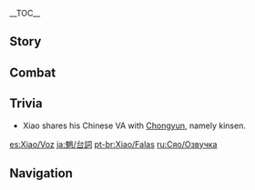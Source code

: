 {{CharacterTabs}}
{{LanguageTabs}}
__TOC__
==Story==
{{VO/Story
|character           = {{ROOTPAGENAME}}

|vo_01_01_title      = Hello
|vo_01_01_file       = VO_{language}{character} Hello.ogg
|vo_01_01_tx         = If you awake to a knife at your throat, if monsters dig their claws into you, if death comes knocking at your door, call out my name. Adeptus Xiao. I will be here when you call.

|vo_02_01_title      = Chat: Idleness
|vo_02_01_file       = VO_{language}{character} Chat - Idleness.ogg
|vo_02_01_tx         = Reduced to just standing around. How absurd.
|vo_02_02_title      = Chat: Wandering Spirits
|vo_02_02_file       = VO_{language}{character} Chat - Wandering Spirits.ogg
|vo_02_02_tx         = The damned will sooner die again than lay a hand on me.
|vo_02_03_title      = Chat: Corruption
|vo_02_03_file       = VO_{language}{character} Chat - Corruption.ogg
|vo_02_03_tx         = Grrgh... Those memories... So dark...

<!-- Weather -->
|vo_03_01_title      = When It Rains
|vo_03_01_file       = VO_{language}{character} When It Rains.ogg
|vo_03_01_tx         = Demons do not stop for the rain. Move.
|vo_03_02_title      = After the Rain
|vo_03_02_file       = VO_{language}{character} After the Rain.ogg
|vo_03_02_tx         = The rain stopped? Hmph. I don't concern myself with the weather.
|vo_03_03_title      = When Thunder Strikes
|vo_03_03_file       = VO_{language}{character} When Thunder Strikes.ogg
|vo_03_03_tx         = Many mortals fear lightning... Incomprehensible. Fear of something so common.
|vo_03_04_title      = When It Snows
|vo_03_04_file       = VO_{language}{character} When It Snows.ogg
|vo_03_04_tx         = Once the snow is thick enough, we can eat it.

|vo_04_01_title      = Good Morning
|vo_04_01_file       = VO_{language}{character} Good Morning.ogg
|vo_04_01_tx         = We're wasting time. Let's go.
|vo_04_02_title      = Good Afternoon
|vo_04_02_file       = VO_{language}{character} Good Afternoon.ogg
|vo_04_02_tx         = Lunch... We'll go back to Wangshu Inn.
|vo_04_03_title      = Good Evening
|vo_04_03_file       = VO_{language}{character} Good Evening.ogg
|vo_04_03_tx         = Night... When the darkness comes to envelope you. Don't stay outside.
|vo_04_04_title      = Good Night
|vo_04_04_file       = VO_{language}{character} Good Night.ogg
|vo_04_04_tx         = Go. I'll be here.

|vo_05_01_title      = About {name}: Inhuman
|vo_05_01_file       = VO_{language}{character} About {character} - Inhuman.ogg
|vo_05_01_tx         = I'm far from human. I can't make much of human emotions.
|vo_05_02_title      = About {name}: Liyue
|vo_05_02_file       = VO_{language}{character} About {character} - Liyue.ogg
|vo_05_02_tx         = Liyue is changing. Rapidly... Forget it, it means nothing to me.

|vo_06_01_title      = About {{sic|us|hide=1}}: Warnings
|vo_06_01_file       = VO_{language}{character} About Us - Warnings.ogg
|vo_06_01_tx         = If a day comes where even you are taken by the darkness, it will be up to me.
|vo_06_02_title      = About {{sic|us|hide=1}}: Trust
|vo_06_02_friendship = 6
|vo_06_02_file       = VO_{language}{character} About Us - Trust.ogg
|vo_06_02_tx         = Do not fall prey to the darkness. I have no mercy.<br />Though perhaps you can stand your ground alone.
|vo_06_03_title      = About {{sic|us|hide=1}}: Drowsiness
|vo_06_03_file       = VO_{language}{character} About Us - Drowsiness.ogg
|vo_06_03_friendship = 6
|vo_06_03_tx         = Who's there? Oh... You think I sleep? You have no respect for the ways of the adepti.
|vo_06_04_title      = About {{sic|us|hide=1}}: Lantern Rite
|vo_06_04_friendship = 6
|vo_06_04_file       = VO_{language}{character} About Us - Lantern Rite.ogg
|vo_06_04_tx         = The Lantern Rite? The time for humans to discard their glowing trash into the sea has returned... How childish...<br />Though if you insist... I will go with you.

|vo_07_01_title      = About the [[Vision]]: Desires
|vo_07_01_friendship = 3
|vo_07_01_file       = VO_{language}{character} About the Vision - Desires.ogg
|vo_07_01_tx         = Visions? Desire? Ha. Do not judge adepti by your mortal ideals. I have no desire.
|vo_07_02_title      = About the [[Vision]]: Reasons
|vo_07_02_friendship = 5
|vo_07_02_file       = VO_{language}{character} About the Vision - Reasons.ogg
|vo_07_02_tx         = Hiding? I'm hiding nothing. I just won't speak of desire to others.<br />Do mortals not have a rule about spoken wishes never coming true? Hm? What do you mean that's not the same?
|vo_07_03_title      = Something to Share
|vo_07_03_file       = VO_{language}{character} Something to Share.ogg
|vo_07_03_tx         = I deal in death. If you cannot bring yourself to kill &mdash; speak my name.
|vo_07_04_title      = Interesting Things
|vo_07_04_file       = VO_{language}{character} Interesting Things.ogg
|vo_07_04_tx         = Dihua Islet was once deserted.<br />Though that was many decades... no, centuries ago...

|vo_08_01_title      = About [[Zhongli]]
|vo_08_01_friendship = 4
|vo_08_01_quest      = A New Star Approaches
|vo_08_01_file       = VO_{language}{character} About Zhongli.ogg
|vo_08_01_tx         = Can I ask... Zhongli &mdash; what does he do with his days? Huh? Birds, antiques, flowers...<br />Hmm... What deeper meaning do they hold?
|vo_08_01_mention    = Zhongli

|vo_08_02_title      = About [[Beidou]]
|vo_08_02_friendship = 4
|vo_08_02_file       = VO_{language}{character} About Beidou.ogg
|vo_08_02_tx         = Beidou? I have nothing to do with her. Though there is such a thing as the leviathan. As a mere human, she has proven her power in defeating [[Haishan]].
|vo_08_02_mention    = Beidou,Haishan

|vo_08_03_title      = About [[Baizhu]]
|vo_08_03_friendship = 4
|vo_08_03_file       = VO_{language}{character} About Baizhu.ogg
|vo_08_03_tx         = You want... Baizhu to make a medicine to take away my pain? I understand your intentions, but mortal medicine has no effect on adepti.
|vo_08_03_mention    = Baizhu

|vo_08_04_title      = About [[Hu Tao]]
|vo_08_04_friendship = 4
|vo_08_04_file       = VO_{language}{character} About Hu Tao.ogg
|vo_08_04_tx         = Hu Tao? Her liveliness is irritating. Fortunately, she is also humorous, so you need not worry about her growing into a boring human.
|vo_08_04_mention    = Hu Tao

|vo_08_05_title      = About [[Venti]]
|vo_08_05_friendship = 4
|vo_08_05_file       = VO_{language}{character} About Venti.ogg
|vo_08_05_tx         = Venti? So that's the name he goes by. His tunes are... forget it.
|vo_08_05_mention    = Venti

|vo_08_06_title      = About [[Ganyu]]
|vo_08_06_friendship = 4
|vo_08_06_file       = VO_{language}{character} About Ganyu.ogg
|vo_08_06_tx         = Ganyu is neither mortal nor illuminated beast. Wandering both the mortal and Adepti realms with duty as her sole guide, it was inevitable that she would become perplexed... What? Me? You believe a Yaksha who knows nothing more than how to massacre countless souls and emerge unscathed is a suitable mentor for such an individual? ...Your mind occupies a very different world from that which your body inhabits.
|vo_08_06_mention    = Ganyu

|vo_08_07_title      = About [[Shenhe]]
|vo_08_07_friendship = 4
|vo_08_07_quest      = The Crane Returns on the Wind
|vo_08_07_file       = VO_{language}{character} About Shenhe.ogg
|vo_08_07_tx         = It seems Shenhe places a great deal of trust in you. Well, how could she not. There are few people in the world as kind and good-natured as you.
|vo_08_07_mention    = Shenhe

|vo_08_08_title      = About [[Yelan]]
|vo_08_08_friendship = 4
|vo_08_08_file       = VO_{language}{character} About Yelan.ogg
|vo_08_08_tx         = I've heard that she once investigated The Chasm, following the trail of the Millelith. If she can investigate mysteries like that on her own, she must be someone of rare skill.
|vo_08_08_mention    = Yelan

|vo_09_01_title      = More About {name}: I
|vo_09_01_file       = VO_{language}{character} More About {character} - 01.ogg
|vo_09_01_tx         = I'm willing to protect you.<br />But don't think about getting close, and stay out of my way, or all that awaits you is regret.
|vo_09_02_title      = More About {name}: II
|vo_09_02_friendship = 3
|vo_09_02_file       = VO_{language}{character} More About {character} - 02.ogg
|vo_09_02_tx         = In the thousands of years that have passed, I have taken countless wraiths. If you want no trouble, stay away from me. See me as a weapon, and nothing more.
|vo_09_03_title      = More About {name}: III
|vo_09_03_friendship = 4
|vo_09_03_file       = VO_{language}{character} More About {character} - 03.ogg
|vo_09_03_tx         = Their voices... I can always hear them. Their screams, their cries, demanding more death...<br />This is my burden to carry. It has nothing to do with you.
|vo_09_04_title      = More About {name}: IV
|vo_09_04_friendship = 5
|vo_09_04_file       = VO_{language}{character} More About {character} - 04.ogg
|vo_09_04_tx         = Morax...? What do you know of this name?!<br />He gave me the name Xiao, and released me from the endless pain I endured.<br />I will not forgive those that dare to speak against him, even you.
|vo_09_04_mention    = Morax
|vo_09_05_title      = More About {name}: V
|vo_09_05_friendship = 6
|vo_09_05_file       = VO_{language}{character} More About {character} - 05.ogg
|vo_09_05_tx         = It's too late. The connection between us is too strong. Even if you wanted to, it's too late to sever it. Hm? You've never thought to sever it?<br />*sigh* This eternal dance of demon subjugation... My fight goes on.<br />But I would like to know more about you.

|vo_10_01_title      = {name}'s Hobbies
|vo_10_01_file       = VO_{language}{character} Hobbies.ogg
|vo_10_01_tx         = There's nothing timid about you, having the courage to ask about my hobbies.<br />So, fight me. How long do you think your body will last against my blows?
|vo_10_02_title      = {name}'s Troubles
|vo_10_02_file       = VO_{language}{character} Troubles.ogg
|vo_10_02_tx         = Trouble? Ha. Trouble means nothing to adepti. There is no trouble that can last for a thousand years.
|vo_10_03_title      = Favorite Food: Almond Tofu
|vo_10_03_file       = VO_{language}{character} Favorite Food - Almond Tofu.ogg
|vo_10_03_tx         = I have no interest in mortal food. Cooking is tedious and the wait is long. The one thing I can manage to stomach is Almond Tofu.
|vo_10_04_title      = Favorite Food: Memories
|vo_10_04_file       = VO_{language}{character} Favorite Food - Memories.ogg
|vo_10_04_tx         = The taste of Almond Tofu feels like a fond dream...
|vo_10_05_title      = Least Favorite Food
|vo_10_05_file       = VO_{language}{character} Least Favorite Food.ogg
|vo_10_05_tx         = Wait. I am expected to place slices of meat in wrappings myself? And then... eat them? Together? Ugh, humans these days do not know what they are doing.

<!-- Receiving a Gift -->
|vo_11_01_title      = Receiving a Gift: I
|vo_11_01_file       = VO Xiao Receiving a Gift - 01.ogg
|vo_11_01_tx         = Mm... Not bad... Why are you staring at me?

|vo_11_02_title      = Receiving a Gift: II
|vo_11_02_file       = VO Xiao Receiving a Gift - 02.ogg
|vo_11_02_tx         = No need.

|vo_11_03_title      = Receiving a Gift: III
|vo_11_03_file       = VO Xiao Receiving a Gift - 03.ogg
|vo_11_03_tx         = Try something else next time.

|vo_12_01_title      = Birthday
|vo_12_01_file       = VO_{language}{character} Birthday.ogg
|vo_12_01_tx         = This mortal concept of commemorating the day of your birth really is redundant. Wait. Have this. It's a butterfly I made from leaves.<br />Okay. Take it. It's an adepti amulet &mdash; it staves off evil.

|vo_13_01_title      = Feelings About Ascension: Intro
|vo_13_01_ascension  = 1
|vo_13_01_file       = VO_{language}{character} Feelings About Ascension - 01.ogg
|vo_13_01_tx         = This is it? Nothing worth getting excited about.
|vo_13_02_title      = Feelings About Ascension: Building Up
|vo_13_02_ascension  = 2
|vo_13_02_file       = VO_{language}{character} Feelings About Ascension - 02.ogg
|vo_13_02_tx         = New power? All it will be used for is death.
|vo_13_03_title      = Feelings About Ascension: Climax
|vo_13_03_ascension  = 4
|vo_13_03_file       = VO_{language}{character} Feelings About Ascension - 03.ogg
|vo_13_03_tx         = The limit to one's power is self-destruction. Answer me. Why do you persist?
|vo_13_04_title      = Feelings About Ascension: Conclusion
|vo_13_04_ascension  = 6
|vo_13_04_file       = VO_{language}{character} Feelings About Ascension - 04.ogg
|vo_13_04_tx         = Countless souls have fallen prey to these hands. I too have been swallowed by the darkness &mdash; and yet you dare to drive me on. You may think of me as... your companion. You seek to find me salvation?<br />...You... really are a difficult being to comprehend.
}}

==Combat==
{{Combat VO
|character           = Xiao

|skill_1_tx          = Hmph.
|skill_2_tx          = Boring.
|skill_3_tx          = Useless.
|skill_4_file        = Elemental Skill 1 04,Elemental Skill 1 05,Elemental Skill 1 06

|plunge_1_tx         = Here!
|plunge_2_tx         = Worthless!

|burst_1_tx          = Disappear!
|burst_2_tx          = Evil conquering!
|burst_3_tx          = Lament!

|sprint-s_1_file     = Sprint Start 01,Sprint Start 02,Sprint Start 03


|glider_1_file       = Deploying Wind Glider 01,Deploying Wind Glider 02,Deploying Wind Glider 03

|chest_1_tx          = If it's useful, I'll take it.
|chest_2_tx          = Why would anyone want... *sigh* Forget it, it's not my concern.
|chest_3_tx          = Hmph... there's quality here.

|low-hp_1_tx         = Shut it.
|low-hp_2_tx         = Prepare to die, fool!
|low-hp_3_tx         = *grunts* Good.


|fallen_1_tx         = Is this... retribution?
|fallen_2_tx         = The day... has finally come.
|fallen_3_tx         = Impossible...

|hit-l_1_file        = Light Hit Taken 02
|hit-l_1_tx          = That's it?
|hit-l_2_file        = Light Hit Taken 01,Light Hit Taken 03,Light Hit Taken 04,Light Hit Taken 05,Light Hit Taken 06

|hit-h_1_file        = Heavy Hit Taken 02
|hit-h_1_tx          = Ugh, get out of my way!
|hit-h_2_file        = Heavy Hit Taken 01,Heavy Hit Taken 03,Heavy Hit Taken 04,Heavy Hit Taken 05,Heavy Hit Taken 06

|join_1_tx           = You called?
|join_2_tx           = Evil shall be dispersed.
|join_3_tx           = Conquering demons is what I do.

|atk-l_1_file        = Light Attack 01,Light Attack 02,Light Attack 03,Light Attack 04,Light Attack 05,Light Attack 06,Light Attack 07

|atk-m_1_file        = Mid Attack 01,Mid Attack 02,Mid Attack 03

|atk-h_1_file        = Heavy Attack 01,Heavy Attack 02,Heavy Attack 03



|jump_1_file         = Jumping 01,Jumping 02,Jumping 03,Jumping 04,Jumping 05

}}

==Trivia==
* Xiao shares his Chinese VA with [[Chongyun]], namely kinsen.

[[es:Xiao/Voz]]
[[ja:魈/台詞]]
[[pt-br:Xiao/Falas]]
[[ru:Сяо/Озвучка]]

==Navigation==
{{Character Navbox|type=playable|link type=vo}}
